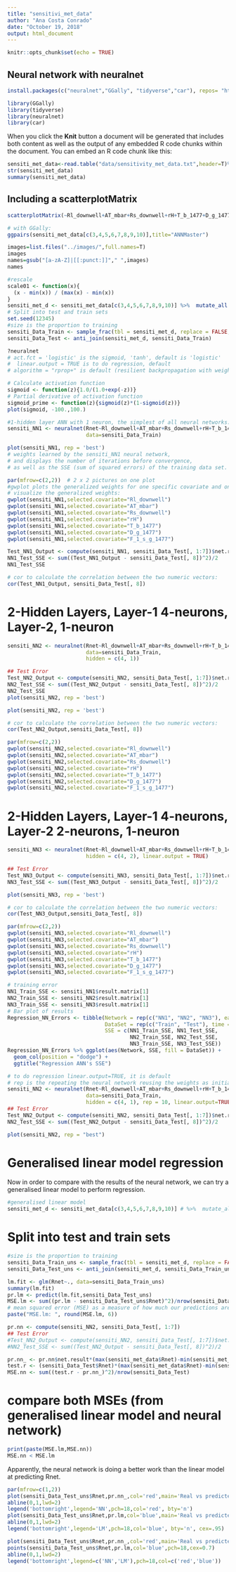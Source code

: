 ```yaml
---
title: "sensitivi_met_data"
author: "Ana Costa Conrado"
date: "October 19, 2018"
output: html_document
---
```


```r
knitr::opts_chunk$set(echo = TRUE)
```

## Neural network with neuralnet

```r
install.packages(c("neuralnet","GGally", "tidyverse","car"), repos= "http://cran.rstudio.com/")
```

```r
library(GGally)
library(tidyverse)
library(neuralnet)
library(car)
```

When you click the **Knit** button a document will be generated that includes both content as well as the output of any embedded R code chunks within the document. You can embed an R code chunk like this:

```r
sensiti_met_data<-read.table("data/sensitivity_met_data.txt",header=T)%>%na.omit()
str(sensiti_met_data)
summary(sensiti_met_data)
```

## Including a scatterplotMatrix

```r
scatterplotMatrix(~Rl_downwell+AT_mbar+Rs_downwell+rH+T_b_1477+D_g_1477+F_1_s_g_1477+Rnet,data=sensiti_met_data,main="Scatterplot with car")
```

```r
# with GGally:
ggpairs(sensiti_met_data[c(3,4,5,6,7,8,9,10)],title="ANNMaster")
```

```r
images=list.files("../images/",full.names=T)
images
names=gsub("[a-zA-Z]|[[:punct:]]"," ",images)
names
```


```r
#rescale
scale01 <- function(x){
  (x - min(x)) / (max(x) - min(x))
}
sensiti_met_d <- sensiti_met_data[c(3,4,5,6,7,8,9,10)] %>%  mutate_all(scale01)
# Split into test and train sets
set.seed(12345)
#size is the proportion to training
sensiti_Data_Train <- sample_frac(tbl = sensiti_met_d, replace = FALSE, size = 0.80)  
sensiti_Data_Test <- anti_join(sensiti_met_d, sensiti_Data_Train)
```

```r
?neuralnet
# act.fct = 'logistic' is the sigmoid, 'tanh', default is 'logistic'
#  linear.output = TRUE is to do regression, default
# algorithm = "rprop+" is default (resilient backpropagation with weight backtracking)
```

```r
# Calculate activation function
sigmoid <- function(z){1.0/(1.0+exp(-z))}
# Partial derivative of activation function
sigmoid_prime <- function(z){sigmoid(z)*(1-sigmoid(z))}
plot(sigmoid, -100.,100.)
```

```r
#1-hidden layer ANN with 1 neuron, the simplest of all neural networks:
sensiti_NN1 <- neuralnet(Rnet~Rl_downwell+AT_mbar+Rs_downwell+rH+T_b_1477+D_g_1477+F_1_s_g_1477,
                         data=sensiti_Data_Train)

plot(sensiti_NN1, rep = 'best')
# weights learned by the sensiti_NN1 neural network, 
# and displays the number of iterations before convergence, 
# as well as the SSE (sum of squared errors) of the training data set.
```

```r
par(mfrow=c(2,2))  # 2 x 2 pictures on one plot
#gwplot plots the generalized weights for one specific covariate and one response variable
# visualize the generalized weights:
gwplot(sensiti_NN1,selected.covariate="Rl_downwell")
gwplot(sensiti_NN1,selected.covariate="AT_mbar")
gwplot(sensiti_NN1,selected.covariate="Rs_downwell")
gwplot(sensiti_NN1,selected.covariate="rH")
gwplot(sensiti_NN1,selected.covariate="T_b_1477")
gwplot(sensiti_NN1,selected.covariate="D_g_1477")
gwplot(sensiti_NN1,selected.covariate="F_1_s_g_1477")
```

```r
Test_NN1_Output <- compute(sensiti_NN1, sensiti_Data_Test[, 1:7])$net.result
NN1_Test_SSE <- sum((Test_NN1_Output - sensiti_Data_Test[, 8])^2)/2
NN1_Test_SSE
```

```r
# cor to calculate the correlation between the two numeric vectors:
cor(Test_NN1_Output, sensiti_Data_Test[, 8])
```

# 2-Hidden Layers, Layer-1 4-neurons, Layer-2, 1-neuron
```r
sensiti_NN2 <- neuralnet(Rnet~Rl_downwell+AT_mbar+Rs_downwell+rH+T_b_1477+D_g_1477+F_1_s_g_1477,
                         data=sensiti_Data_Train,
                         hidden = c(4, 1))
```

```r
## Test Error
Test_NN2_Output <- compute(sensiti_NN2, sensiti_Data_Test[, 1:7])$net.result
NN2_Test_SSE <- sum((Test_NN2_Output - sensiti_Data_Test[, 8])^2)/2
NN2_Test_SSE
plot(sensiti_NN2, rep = 'best')
```

```r
plot(sensiti_NN2, rep = 'best')
```

```r
# cor to calculate the correlation between the two numeric vectors:
cor(Test_NN2_Output,sensiti_Data_Test[, 8])
```

```r
par(mfrow=c(2,2))
gwplot(sensiti_NN2,selected.covariate="Rl_downwell")
gwplot(sensiti_NN2,selected.covariate="AT_mbar")
gwplot(sensiti_NN2,selected.covariate="Rs_downwell")
gwplot(sensiti_NN2,selected.covariate="rH")
gwplot(sensiti_NN2,selected.covariate="T_b_1477")
gwplot(sensiti_NN2,selected.covariate="D_g_1477")
gwplot(sensiti_NN2,selected.covariate="F_1_s_g_1477")
```

# 2-Hidden Layers, Layer-1 4-neurons, Layer-2 2-neurons, 1-neuron

```r
sensiti_NN3 <- neuralnet(Rnet~Rl_downwell+AT_mbar+Rs_downwell+rH+T_b_1477+D_g_1477+F_1_s_g_1477,data=sensiti_Data_Train,
                         hidden = c(4, 2), linear.output = TRUE)
```


```r
## Test Error
Test_NN3_Output <- compute(sensiti_NN3, sensiti_Data_Test[, 1:7])$net.result
NN3_Test_SSE <- sum((Test_NN3_Output - sensiti_Data_Test[, 8])^2)/2

plot(sensiti_NN3, rep = 'best')
```


```r
# cor to calculate the correlation between the two numeric vectors:
cor(Test_NN3_Output,sensiti_Data_Test[, 8])
```


```r
par(mfrow=c(2,2))
gwplot(sensiti_NN3,selected.covariate="Rl_downwell")
gwplot(sensiti_NN3,selected.covariate="AT_mbar")
gwplot(sensiti_NN3,selected.covariate="Rs_downwell")
gwplot(sensiti_NN3,selected.covariate="rH")
gwplot(sensiti_NN3,selected.covariate="T_b_1477")
gwplot(sensiti_NN3,selected.covariate="D_g_1477")
gwplot(sensiti_NN3,selected.covariate="F_1_s_g_1477")
```

```r
# training error
NN1_Train_SSE <- sensiti_NN1$result.matrix[1]
NN2_Train_SSE <- sensiti_NN2$result.matrix[1]
NN3_Train_SSE <- sensiti_NN3$result.matrix[1]
# Bar plot of results
Regression_NN_Errors <- tibble(Network = rep(c("NN1", "NN2", "NN3"), each = 2), 
                               DataSet = rep(c("Train", "Test"), time = 3), 
                               SSE = c(NN1_Train_SSE, NN1_Test_SSE, 
                                       NN2_Train_SSE, NN2_Test_SSE, 
                                       NN3_Train_SSE, NN3_Test_SSE))
Regression_NN_Errors %>% ggplot(aes(Network, SSE, fill = DataSet)) + 
  geom_col(position = "dodge") + 
  ggtitle("Regression ANN's SSE")
```

```r
# to do regression linear.output=TRUE, it is default
# rep is the repeating the neural network reusing the weights as initial weights
sensiti_NN2 <- neuralnet(Rnet~Rl_downwell+AT_mbar+Rs_downwell+rH+T_b_1477+D_g_1477+F_1_s_g_1477,
                         data=sensiti_Data_Train,
                         hidden = c(4, 1), rep = 10, linear.output=TRUE)
## Test Error
Test_NN2_Output <- compute(sensiti_NN2, sensiti_Data_Test[, 1:7])$net.result
NN2_Test_SSE <- sum((Test_NN2_Output - sensiti_Data_Test[, 8])^2)/2

plot(sensiti_NN2, rep = "best")
```

# Generalised linear model regression

Now in order to compare with the results of the neural network, we can try a generalised linear model to perform regression.


```r
#generalised linear model
sensiti_met_d <- sensiti_met_data[c(3,4,5,6,7,8,9,10)] # %>%  mutate_all(scale01)
```

# Split into test and train sets

```r
#size is the proportion to training
sensiti_Data_Train_uns <- sample_frac(tbl = sensiti_met_d, replace = FALSE, size = 0.80)  
sensiti_Data_Test_uns <- anti_join(sensiti_met_d, sensiti_Data_Train_uns)
```

```r
lm.fit <- glm(Rnet~., data=sensiti_Data_Train_uns)
summary(lm.fit)
pr.lm <- predict(lm.fit,sensiti_Data_Test_uns)
MSE.lm <- sum((pr.lm - sensiti_Data_Test_uns$Rnet)^2)/nrow(sensiti_Data_Test_uns)
# mean squared error (MSE) as a measure of how much our predictions are far away from the real data:
paste("MSE.lm: ", round(MSE.lm, 6))
```

```r
pr.nn <- compute(sensiti_NN2, sensiti_Data_Test[, 1:7])
## Test Error
#Test_NN2_Output <- compute(sensiti_NN2, sensiti_Data_Test[, 1:7])$net.result
#NN2_Test_SSE <- sum((Test_NN2_Output - sensiti_Data_Test[, 8])^2)/2
```

```r
pr.nn_ <- pr.nn$net.result*(max(sensiti_met_data$Rnet)-min(sensiti_met_data$Rnet))+min(sensiti_met_data$Rnet)
test.r <- (sensiti_Data_Test$Rnet)*(max(sensiti_met_data$Rnet)-min(sensiti_met_data$Rnet))+min(sensiti_met_data$Rnet)
MSE.nn <- sum((test.r - pr.nn_)^2)/nrow(sensiti_Data_Test)
```

# compare both MSEs (from generalised linear model and neural network)

```r
print(paste(MSE.lm,MSE.nn))
MSE.nn < MSE.lm
```

 Apparently, the neural network is doing a better work than the linear model at predicting Rnet.

```r
par(mfrow=c(1,2))
plot(sensiti_Data_Test_uns$Rnet,pr.nn_,col='red',main='Real vs predicted NN',pch=18,cex=0.7)
abline(0,1,lwd=2)
legend('bottomright',legend='NN',pch=18,col='red', bty='n')
plot(sensiti_Data_Test_uns$Rnet,pr.lm,col='blue',main='Real vs predicted lm',pch=18, cex=0.7)
abline(0,1,lwd=2)
legend('bottomright',legend='LM',pch=18,col='blue', bty='n', cex=.95)
```
```r
plot(sensiti_Data_Test_uns$Rnet,pr.nn_,col='red',main='Real vs predicted NN',pch=18,cex=0.7)
points(sensiti_Data_Test_uns$Rnet,pr.lm,col='blue',pch=18,cex=0.7)
abline(0,1,lwd=2)
legend('bottomright',legend=c('NN','LM'),pch=18,col=c('red','blue'))
```
